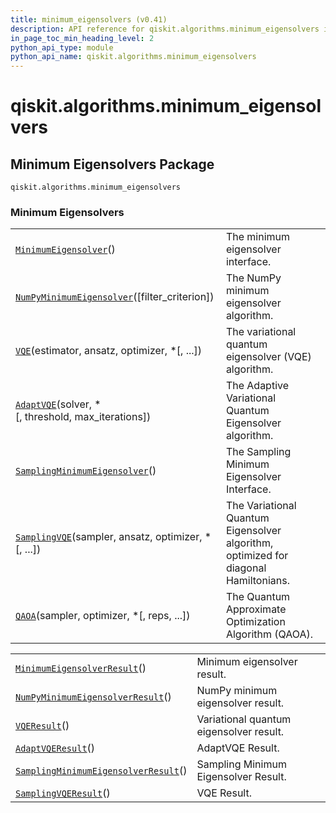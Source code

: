 ```yaml
---
title: minimum_eigensolvers (v0.41)
description: API reference for qiskit.algorithms.minimum_eigensolvers in qiskit v0.41
in_page_toc_min_heading_level: 2
python_api_type: module
python_api_name: qiskit.algorithms.minimum_eigensolvers
---
```


<span id="module-qiskit.algorithms.minimum_eigensolvers" />

<span id="qiskit-algorithms-minimum-eigensolvers" />

# qiskit.algorithms.minimum\_eigensolvers

<span id="minimum-eigensolvers-package-qiskit-algorithms-minimum-eigensolvers" />

## Minimum Eigensolvers Package

`qiskit.algorithms.minimum_eigensolvers`

### Minimum Eigensolvers

|                                                                                                                                                                                    |                                                                                     |
| ---------------------------------------------------------------------------------------------------------------------------------------------------------------------------------- | ----------------------------------------------------------------------------------- |
| [`MinimumEigensolver`](qiskit.algorithms.minimum_eigensolvers.MinimumEigensolver "qiskit.algorithms.minimum_eigensolvers.MinimumEigensolver")()                                    | The minimum eigensolver interface.                                                  |
| [`NumPyMinimumEigensolver`](qiskit.algorithms.minimum_eigensolvers.NumPyMinimumEigensolver "qiskit.algorithms.minimum_eigensolvers.NumPyMinimumEigensolver")(\[filter\_criterion]) | The NumPy minimum eigensolver algorithm.                                            |
| [`VQE`](qiskit.algorithms.minimum_eigensolvers.VQE "qiskit.algorithms.minimum_eigensolvers.VQE")(estimator, ansatz, optimizer, \*\[, ...])                                         | The variational quantum eigensolver (VQE) algorithm.                                |
| [`AdaptVQE`](qiskit.algorithms.minimum_eigensolvers.AdaptVQE "qiskit.algorithms.minimum_eigensolvers.AdaptVQE")(solver, \*\[, threshold, max\_iterations])                         | The Adaptive Variational Quantum Eigensolver algorithm.                             |
| [`SamplingMinimumEigensolver`](qiskit.algorithms.minimum_eigensolvers.SamplingMinimumEigensolver "qiskit.algorithms.minimum_eigensolvers.SamplingMinimumEigensolver")()            | The Sampling Minimum Eigensolver Interface.                                         |
| [`SamplingVQE`](qiskit.algorithms.minimum_eigensolvers.SamplingVQE "qiskit.algorithms.minimum_eigensolvers.SamplingVQE")(sampler, ansatz, optimizer, \*\[, ...])                   | The Variational Quantum Eigensolver algorithm, optimized for diagonal Hamiltonians. |
| [`QAOA`](qiskit.algorithms.minimum_eigensolvers.QAOA "qiskit.algorithms.minimum_eigensolvers.QAOA")(sampler, optimizer, \*\[, reps, ...])                                          | The Quantum Approximate Optimization Algorithm (QAOA).                              |

|                                                                                                                                                                                           |                                         |
| ----------------------------------------------------------------------------------------------------------------------------------------------------------------------------------------- | --------------------------------------- |
| [`MinimumEigensolverResult`](qiskit.algorithms.minimum_eigensolvers.MinimumEigensolverResult "qiskit.algorithms.minimum_eigensolvers.MinimumEigensolverResult")()                         | Minimum eigensolver result.             |
| [`NumPyMinimumEigensolverResult`](qiskit.algorithms.minimum_eigensolvers.NumPyMinimumEigensolverResult "qiskit.algorithms.minimum_eigensolvers.NumPyMinimumEigensolverResult")()          | NumPy minimum eigensolver result.       |
| [`VQEResult`](qiskit.algorithms.minimum_eigensolvers.VQEResult "qiskit.algorithms.minimum_eigensolvers.VQEResult")()                                                                      | Variational quantum eigensolver result. |
| [`AdaptVQEResult`](qiskit.algorithms.minimum_eigensolvers.AdaptVQEResult "qiskit.algorithms.minimum_eigensolvers.AdaptVQEResult")()                                                       | AdaptVQE Result.                        |
| [`SamplingMinimumEigensolverResult`](qiskit.algorithms.minimum_eigensolvers.SamplingMinimumEigensolverResult "qiskit.algorithms.minimum_eigensolvers.SamplingMinimumEigensolverResult")() | Sampling Minimum Eigensolver Result.    |
| [`SamplingVQEResult`](qiskit.algorithms.minimum_eigensolvers.SamplingVQEResult "qiskit.algorithms.minimum_eigensolvers.SamplingVQEResult")()                                              | VQE Result.                             |

